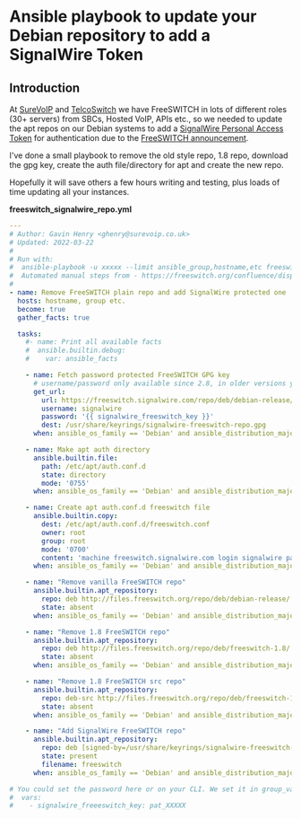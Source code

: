 
# Ansible playbook to update your Debian repository to add a SignalWire Token 

 

## Introduction

At [SureVoIP](../../Interoperability/Providers-ITSPs/2883852.mdx#-freeswitch--provider-surevoip-uk-) and [TelcoSwitch](http://telcoswitch.com) we have FreeSWITCH in lots of different roles (30+ servers) from SBCs, Hosted VoIP, APIs etc., so we needed to update the apt repos on our Debian systems to add a [SignalWire Personal Access Token](https://id.signalwire.com/personal%5Faccess%5Ftokens) for authentication due to the [FreeSWITCH announcement](https://mailchi.mp/freeswitch.com/announcement-566106).

I've done a small playbook to remove the old style repo, 1.8 repo, download the gpg key, create the auth file/directory for apt and create the new repo. 

Hopefully it will save others a few hours writing and testing, plus loads of time updating all your instances.

**freeswitch\_signalwire\_repo.yml**

```yml
---
# Author: Gavin Henry <ghenry@surevoip.co.uk>
# Updated: 2022-03-22
#
# Run with:
#  ansible-playbook -u xxxxx --limit ansible_group,hostname,etc freeswitch_signalwire_repo.yml
#  Automated manual steps from - https://freeswitch.org/confluence/display/FREESWITCH/Debian
#
- name: Remove FreeSWITCH plain repo and add SignalWire protected one
  hosts: hostname, group etc.
  become: true
  gather_facts: true

  tasks:
    #- name: Print all available facts
    #  ansible.builtin.debug:
    #    var: ansible_facts

    - name: Fetch password protected FreeSWITCH GPG key
      # username/password only available since 2.8, in older versions you need to use url_username/url_password
      get_url:
        url: https://freeswitch.signalwire.com/repo/deb/debian-release/signalwire-freeswitch-repo.gpg
        username: signalwire
        password: '{{ signalwire_freeswitch_key }}'
        dest: /usr/share/keyrings/signalwire-freeswitch-repo.gpg
      when: ansible_os_family == 'Debian' and ansible_distribution_major_version|int >= 9

    - name: Make apt auth directory
      ansible.builtin.file:
        path: /etc/apt/auth.conf.d
        state: directory
        mode: '0755'
      when: ansible_os_family == 'Debian' and ansible_distribution_major_version|int >= 9

    - name: Create apt auth.conf.d freeswitch file
      ansible.builtin.copy:
        dest: /etc/apt/auth.conf.d/freeswitch.conf
        owner: root
        group: root
        mode: '0700'
        content: 'machine freeswitch.signalwire.com login signalwire password {{ signalwire_freeswitch_key }}'
      when: ansible_os_family == 'Debian' and ansible_distribution_major_version|int >= 9

    - name: "Remove vanilla FreeSWITCH repo"
      ansible.builtin.apt_repository:
        repo: deb http://files.freeswitch.org/repo/deb/debian-release/ {{ ansible_distribution_release }} main
        state: absent
      when: ansible_os_family == 'Debian' and ansible_distribution_major_version|int >= 9

    - name: "Remove 1.8 FreeSWITCH repo"
      ansible.builtin.apt_repository:
        repo: deb http://files.freeswitch.org/repo/deb/freeswitch-1.8/ {{ ansible_distribution_release }} main
        state: absent
      when: ansible_os_family == 'Debian' and ansible_distribution_major_version|int >= 9

    - name: "Remove 1.8 FreeSWITCH src repo"
      ansible.builtin.apt_repository:
        repo: deb-src http://files.freeswitch.org/repo/deb/freeswitch-1.8/ {{ ansible_distribution_release }} main
        state: absent
      when: ansible_os_family == 'Debian' and ansible_distribution_major_version|int >= 9

    - name: "Add SignalWire FreeSWITCH repo"
      ansible.builtin.apt_repository:
        repo: deb [signed-by=/usr/share/keyrings/signalwire-freeswitch-repo.gpg] https://freeswitch.signalwire.com/repo/deb/debian-release/ {{ ansible_distribution_release }} main
        state: present
        filename: freeswitch
      when: ansible_os_family == 'Debian' and ansible_distribution_major_version|int >= 9

# You could set the password here or on your CLI. We set it in group_vars/all in our Ansible Inventory
#  vars:
#    - signalwire_freeeswitch_key: pat_XXXXX
```
  
  

